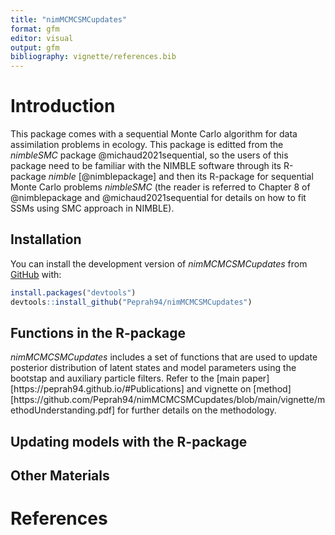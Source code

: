 ```yaml
---
title: "nimMCMCSMCupdates"
format: gfm
editor: visual
output: gfm
bibliography: vignette/references.bib
---
```


# Introduction

This package comes with a sequential Monte Carlo algorithm for data assimilation problems in ecology. This package is editted from the *nimbleSMC* package @michaud2021sequential, so the users of this package need to be familiar with the NIMBLE software through its R-package *nimble* [@nimblepackage] and then its R-package for sequential Monte Carlo problems *nimbleSMC* (the reader is referred to Chapter 8 of @nimblepackage and @michaud2021sequential for details on how to fit SSMs using SMC approach in NIMBLE). 

## Installation

You can install the development version of *nimMCMCSMCupdates* from [GitHub](https://github.com/) with:

```r
install.packages("devtools")
devtools::install_github("Peprah94/nimMCMCSMCupdates")
```


## Functions in the R-package

*nimMCMCSMCupdates* includes a set of functions that are used to update posterior distribution of latent states and model parameters using the bootstap and auxiliary particle filters. Refer to the [main paper][https://peprah94.github.io/#Publications] and vignette on [method][https://github.com/Peprah94/nimMCMCSMCupdates/blob/main/vignette/methodUnderstanding.pdf] for further details on the methodology.  







## Updating models with the R-package


## Other Materials

# References {.unnumbered}

::: {#refs}
:::